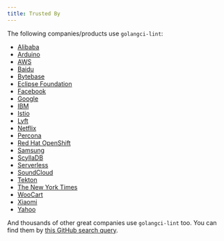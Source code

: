 ```yaml
---
title: Trusted By
---
```


The following companies/products use `golangci-lint`:

- [Alibaba](https://github.com/alibaba/higress)
- [Arduino](https://github.com/arduino/arduino-cli)
- [AWS](https://github.com/aws/aws-xray-sdk-go)
- [Baidu](https://github.com/baidu/bfe)
- [Bytebase](https://github.com/bytebase/bytebase)
- [Eclipse Foundation](https://github.com/eclipse/che-go-jsonrpc)
- [Facebook](https://github.com/facebookincubator/fbender)
- [Google](https://github.com/GoogleContainerTools/skaffold)
- [IBM](https://github.com/ibm-developer/ibm-cloud-env-golang)
- [Istio](https://github.com/istio/istio)
- [Lyft](https://github.com/lyft/cni-ipvlan-vpc-k8s)
- [Netflix](https://github.com/Netflix/titus-executor)
- [Percona](https://github.com/percona/pmm-managed)
- [Red Hat OpenShift](https://github.com/openshift/telemeter)
- [Samsung](https://github.com/samsung-cnct/cluster-api-provider-ssh)
- [ScyllaDB](https://github.com/scylladb/gocqlx)
- [Serverless](https://github.com/serverless/event-gateway)
- [SoundCloud](https://github.com/soundcloud/periskop)
- [Tekton](http://tekton.dev/)
- [The New York Times](https://github.com/NYTimes/encoding-wrapper)
- [WooCart](https://github.com/woocart/gsutil)
- [Xiaomi](https://github.com/XiaoMi/soar)
- [Yahoo](https://github.com/yahoo/yfuzz)

And thousands of other great companies use `golangci-lint` too.
You can find them by [this GitHub search query](https://github.com/search?q=golangci-lint&type=Code).
